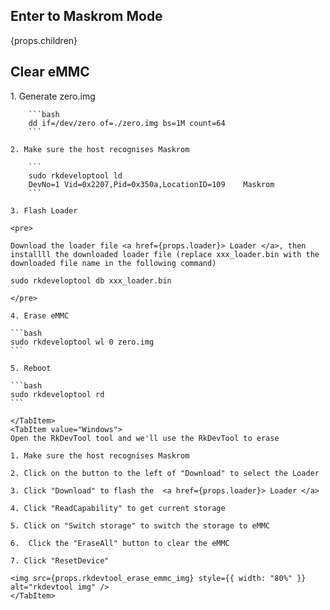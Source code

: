## Enter to Maskrom Mode

<div>

{props.children}

</div>

## Clear eMMC

<Tabs queryString="Host">
    <TabItem value="Linux/MacOS">
    1. Generate zero.img

        ```bash
        dd if=/dev/zero of=./zero.img bs=1M count=64
        ```

    2. Make sure the host recognises Maskrom

        ```
        sudo rkdeveloptool ld
        DevNo=1	Vid=0x2207,Pid=0x350a,LocationID=109	Maskrom
        ```

    3. Flash Loader

    <pre>

    Download the loader file <a href={props.loader}> Loader </a>, then installll the downloaded loader file (replace xxx_loader.bin with the downloaded file name in the following command)

    sudo rkdeveloptool db xxx_loader.bin

    </pre>

    4. Erase eMMC

    ```bash
    sudo rkdeveloptool wl 0 zero.img
    ```

    5. Reboot

    ```bash
    sudo rkdeveloptool rd
    ```

    </TabItem>
    <TabItem value="Windows">
    Open the RkDevTool tool and we'll use the RkDevTool to erase

    1. Make sure the host recognises Maskrom

    2. Click on the button to the left of "Download" to select the Loader

    3. Click "Download" to flash the  <a href={props.loader}> Loader </a>

    4. Click "ReadCapability" to get current storage

    5. Click on "Switch storage" to switch the storage to eMMC

    6.  Click the "EraseAll" button to clear the eMMC

    7. Click "ResetDevice"

    <img src={props.rkdevtool_erase_emmc_img} style={{ width: "80%" }} alt="rkdevtool img" />
    </TabItem>

</Tabs>

